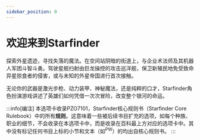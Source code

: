 ---
sidebar_position: 0
---

# 欢迎来到Starfinder

探索外星遗迹，寻找失落的魔法。在空间站阴暗的街道上，与企业术法师及其机器人军团斗智斗勇。驾驶星舰扫射由巨龙操控的攻击巡洋舰，保卫新殖民地免受致命异星掠食者的侵害，或与未知的外星帝国进行首次接触。

无论你的武器是激光步枪、动力装甲、神秘魔法，还是纯粹的口才，Starfinder角色扮演游戏讲述了英雄们如何凭借一次次冒险，改变整个银河的命运。

:::info[编注]
本选项卡收录PZO7101，Starfinder核心规则书（Starfinder Core Rulebook）中的所有**规则**。这意味着一些被后续书目扩充的选项，如每个种族、职业的细节，不会收录在本选项卡中，而是收录在百科最上方对应的选项卡中。其中没有标记任何书目上标的小节和文本（如<sup>PW</sup>）的均出自核心规则书。
:::
